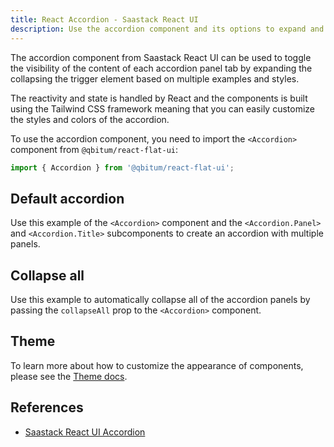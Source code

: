 ```yaml
---
title: React Accordion - Saastack React UI
description: Use the accordion component and its options to expand and collapse the content inside each panel based on state reactivity from React and Tailwind CSS
---
```


The accordion component from Saastack React UI can be used to toggle the visibility of the content of each accordion panel tab by expanding the collapsing the trigger element based on multiple examples and styles.

The reactivity and state is handled by React and the components is built using the Tailwind CSS framework meaning that you can easily customize the styles and colors of the accordion.

To use the accordion component, you need to import the `<Accordion>` component from `@qbitum/react-flat-ui`:

```jsx
import { Accordion } from '@qbitum/react-flat-ui';
```

## Default accordion

Use this example of the `<Accordion>` component and the `<Accordion.Panel>` and `<Accordion.Title>` subcomponents to create an accordion with multiple panels.

<Example name="accordion.root" />

## Collapse all

Use this example to automatically collapse all of the accordion panels by passing the `collapseAll` prop to the `<Accordion>` component.

<Example name="accordion.collapseAll" />

## Theme

To learn more about how to customize the appearance of components, please see the [Theme docs](/docs/customize/theme).

<Theme name="accordion" />

## References

- [Saastack React UI Accordion](https://flowbite.com/docs/components/accordion/)
